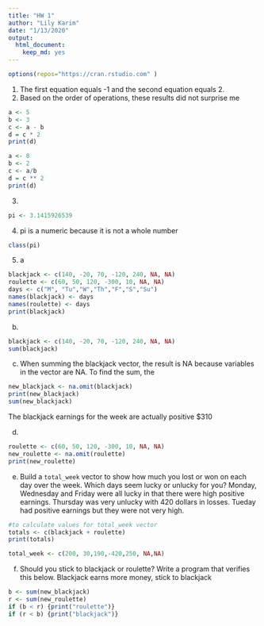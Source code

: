 ```yaml
---
title: "HW 1"
author: "Lily Karim"
date: "1/13/2020"
output: 
  html_document: 
    keep_md: yes
---
```

```r
options(repos="https://cran.rstudio.com" )
```



1. The first equation equals -1 and the second equation equals 2.
2. Based on the order of operations, these results did not surprise me
```r
a <- 5
b <- 3
c <- a - b
d = c * 2
print(d)
```


```r
a <- 8
b <- 2
c <- a/b
d = c ** 2
print(d)
```

3.
```r
pi <- 3.1415926539
```

4. pi is a numeric because it is not a whole number
```r
class(pi)

```

5.
a
```r
blackjack <- c(140, -20, 70, -120, 240, NA, NA)
roulette <- c(60, 50, 120, -300, 10, NA, NA)
days <- c("M", "Tu","W","Th","F","S","Su")
names(blackjack) <- days
names(roulette) <- days
print(blackjack)
```
b. 
```r
blackjack <- c(140, -20, 70, -120, 240, NA, NA)
sum(blackjack)
```
c. When summing the blackjack vector, the result is NA because variables in the vector are NA. To find the sum, the 
```r
new_blackjack <- na.omit(blackjack)
print(new_blackjack)
sum(new_blackjack)
```

The blackjack earnings for the week are actually positive $310 


d.
```r
roulette <- c(60, 50, 120, -300, 10, NA, NA)
new_roulette <- na.omit(roulette)
print(new_roulette)
```

e. Build a `total_week` vector to show how much you lost or won on each day over the week. Which days seem lucky or unlucky for you?
Monday, Wednesday and Friday were all lucky in that there were high positive earnings. Thursday was very unlucky with 420 dollars in losses. Tueday had positive earnings but they were not very high.
```r
#to calculate values for total_week vector
totals <- c(blackjack + roulette)
print(totals)
```

```r
total_week <- c(200, 30,190,-420,250, NA,NA)
```


f. Should you stick to blackjack or roulette? Write a program that verifies this below.
Blackjack earns more money, stick to blackjack
```r
b <- sum(new_blackjack)
r <- sum(new_roulette)
if (b < r) {print("roulette")} 
if (r < b) {print("blackjack")}

```

